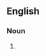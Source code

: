 {{also|musk-ox|musk ox}}

==English==

===Noun===
{{en-noun|muskoxen}}

# {{alternative spelling of|en|musk ox}}